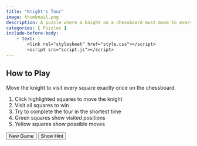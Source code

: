 ```yaml
---
title: "Knight's Tour"
image: thumbnail.png
description: A puzzle where a knight on a chessboard must move to every square exactly once. It’s about finding a path or sequence of moves that covers the whole board.
categories: [ Puzzles ]
include-before-body:
    - text: |
        <link rel="stylesheet" href="style.css"></script>
        <script src="script.js"></script>
---
```


```{=html}
<div class="container">
    <div class="instructions">
        <h2>How to Play</h2>
        <p>Move the knight to visit every square exactly once on the chessboard.</p>
        <ol>
            <li>Click highlighted squares to move the knight</li>
            <li>Visit all squares to win</li>
            <li>Try to complete the tour in the shortest time</li>
            <li>Green squares show visited positions</li>
            <li>Yellow squares show possible moves</li>
        </ol>
    </div>

    <div class="board" id="board"></div>
    <div class="controls">
        <button onclick="resetGame()">New Game</button>
        <button onclick="showHint()">Show Hint</button>
    </div>

    <div class="status" id="status"></div>
</div>
<script>
    setTimeout(() => {
        // Initialize the game when the page loads
        initializeGame();
    }, 200);
</script>
```